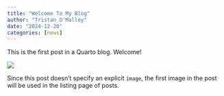 ```yaml
---
title: "Welcome To My Blog"
author: "Tristan O'Malley"
date: "2024-12-20"
categories: [news]
---
```


This is the first post in a Quarto blog. Welcome!

![](thumbnail.jpg)

Since this post doesn't specify an explicit `image`, the first image in the post will be used in the listing page of posts.
